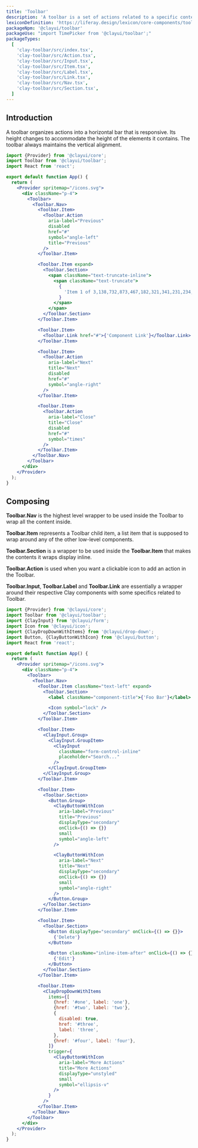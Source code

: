 ```yaml
---
title: 'Toolbar'
description: 'A toolbar is a set of actions related to a specific context that are grouped into a horizontal bar.'
lexiconDefinition: 'https://liferay.design/lexicon/core-components/toolbars/'
packageNpm: '@clayui/toolbar'
packageUse: "import TimePicker from '@clayui/toolbar';"
packageTypes:
  [
    'clay-toolbar/src/index.tsx',
    'clay-toolbar/src/Action.tsx',
    'clay-toolbar/src/Input.tsx',
    'clay-toolbar/src/Item.tsx',
    'clay-toolbar/src/Label.tsx',
    'clay-toolbar/src/Link.tsx',
    'clay-toolbar/src/Nav.tsx',
    'clay-toolbar/src/Section.tsx',
  ]
---
```


## Introduction

A toolbar organizes actions into a horizontal bar that is responsive. Its height changes to accommodate the height of the elements it contains. The toolbar always maintains the vertical alignment.

```jsx preview
import {Provider} from '@clayui/core';
import Toolbar from '@clayui/toolbar';
import React from 'react';

export default function App() {
  return (
    <Provider spritemap="/icons.svg">
      <div className="p-4">
        <Toolbar>
          <Toolbar.Nav>
            <Toolbar.Item>
              <Toolbar.Action
                aria-label="Previous"
                disabled
                href="#"
                symbol="angle-left"
                title="Previous"
              />
            </Toolbar.Item>

            <Toolbar.Item expand>
              <Toolbar.Section>
                <span className="text-truncate-inline">
                  <span className="text-truncate">
                    {
                      'Item 1 of 3,138,732,873,467,182,321,341,231,234,342,559,827,334,424'
                    }
                  </span>
                </span>
              </Toolbar.Section>
            </Toolbar.Item>

            <Toolbar.Item>
              <Toolbar.Link href="#">{'Component Link'}</Toolbar.Link>
            </Toolbar.Item>

            <Toolbar.Item>
              <Toolbar.Action
                aria-label="Next"
                title="Next"
                disabled
                href="#"
                symbol="angle-right"
              />
            </Toolbar.Item>

            <Toolbar.Item>
              <Toolbar.Action
                aria-label="Close"
                title="Close"
                disabled
                href="#"
                symbol="times"
              />
            </Toolbar.Item>
          </Toolbar.Nav>
        </Toolbar>
      </div>
    </Provider>
  );
}
```

## Composing

**Toolbar.Nav** is the highest level wrapper to be used inside the Toolbar to wrap all the content inside.

**Toolbar.Item** represents a Toolbar child item, a list item that is supposed to wrap around any of the other low-level components.

**Toolbar.Section** is a wrapper to be used inside the **Toolbar.Item** that makes the contents it wraps display inline.

**Toolbar.Action** is used when you want a clickable icon to add an action in the Toolbar.

**Toolbar.Input**, **Toolbar.Label** and **Toolbar.Link** are essentially a wrapper around their respective Clay components with some specifics related to Toolbar.

```jsx preview
import {Provider} from '@clayui/core';
import Toolbar from '@clayui/toolbar';
import {ClayInput} from '@clayui/form';
import Icon from '@clayui/icon';
import {ClayDropDownWithItems} from '@clayui/drop-down';
import Button, {ClayButtonWithIcon} from '@clayui/button';
import React from 'react';

export default function App() {
  return (
    <Provider spritemap="/icons.svg">
      <div className="p-4">
        <Toolbar>
          <Toolbar.Nav>
            <Toolbar.Item className="text-left" expand>
              <Toolbar.Section>
                <label className="component-title">{'Foo Bar'}</label>

                <Icon symbol="lock" />
              </Toolbar.Section>
            </Toolbar.Item>

            <Toolbar.Item>
              <ClayInput.Group>
                <ClayInput.GroupItem>
                  <ClayInput
                    className="form-control-inline"
                    placeholder="Search..."
                  />
                </ClayInput.GroupItem>
              </ClayInput.Group>
            </Toolbar.Item>

            <Toolbar.Item>
              <Toolbar.Section>
                <Button.Group>
                  <ClayButtonWithIcon
                    aria-label="Previous"
                    title="Previous"
                    displayType="secondary"
                    onClick={() => {}}
                    small
                    symbol="angle-left"
                  />

                  <ClayButtonWithIcon
                    aria-label="Next"
                    title="Next"
                    displayType="secondary"
                    onClick={() => {}}
                    small
                    symbol="angle-right"
                  />
                </Button.Group>
              </Toolbar.Section>
            </Toolbar.Item>

            <Toolbar.Item>
              <Toolbar.Section>
                <Button displayType="secondary" onClick={() => {}}>
                  {'Delete'}
                </Button>

                <Button className="inline-item-after" onClick={() => {}}>
                  {'Edit'}
                </Button>
              </Toolbar.Section>
            </Toolbar.Item>

            <Toolbar.Item>
              <ClayDropDownWithItems
                items={[
                  {href: '#one', label: 'one'},
                  {href: '#two', label: 'two'},
                  {
                    disabled: true,
                    href: '#three',
                    label: 'three',
                  },
                  {href: '#four', label: 'four'},
                ]}
                trigger={
                  <ClayButtonWithIcon
                    aria-label="More Actions"
                    title="More Actions"
                    displayType="unstyled"
                    small
                    symbol="ellipsis-v"
                  />
                }
              />
            </Toolbar.Item>
          </Toolbar.Nav>
        </Toolbar>
      </div>
    </Provider>
  );
}
```
